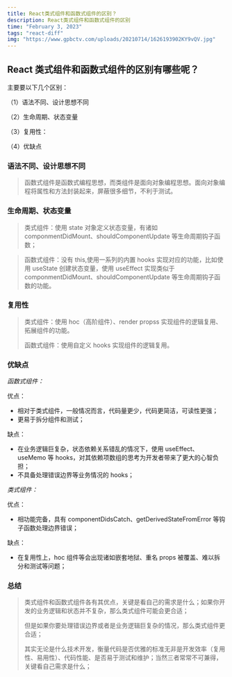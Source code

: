 ```yaml
---
title: React类式组件和函数式组件的区别？
description: React类式组件和函数式组件的区别
time: "February 3, 2023"
tags: "react-diff"
img: "https://www.gpbctv.com/uploads/20210714/1626193902KY9vQV.jpg"
---
```


## React 类式组件和函数式组件的区别有哪些呢？

主要要以下几个区别：

（1）语法不同、设计思想不同

（2）生命周期、状态变量

（3）复用性：

（4）优缺点

### 语法不同、设计思想不同

> 函数式组件是函数式编程思想，而类组件是面向对象编程思想。面向对象编程将属性和方法封装起来，屏蔽很多细节，不利于测试。

### 生命周期、状态变量

> 类式组件：使用 state 对象定义状态变量，有诸如 componmentDidMount、shouldComponentUpdate 等生命周期钩子函数；

> 函数式组件：没有 this,使用一系列的内置 hooks 实现对应的功能，比如使用 useState 创建状态变量，使用 useEffect 实现类似于 componmentDidMount、shouldComponentUpdate 等生命周期钩子函数的功能。

### 复用性

> 类式组件：使用 hoc（高阶组件）、render propss 实现组件的逻辑复用、拓展组件的功能。
>
> 函数式组件：使用自定义 hooks 实现组件的逻辑复用。

### 优缺点

_函数式组件：_

优点：

- 相对于类式组件，一般情况而言，代码量更少，代码更简洁，可读性更强；
- 更易于拆分组件和测试；

缺点：

- 在业务逻辑巨复杂，状态依赖关系错乱的情况下，使用 useEffect、useMemo 等 hooks，对其依赖项数组的思考为开发者带来了更大的心智负担；
- 不具备处理错误边界等业务情况的 hooks；

_类式组件：_

优点：

- 相功能完备，具有 componentDidsCatch、getDerivedStateFromError 等钩子函数处理边界错误；

缺点：

- 在复用性上，hoc 组件等会出现诸如嵌套地狱、重名 props 被覆盖、难以拆分和测试等问题；

### 总结

> 类式组件和函数式组件各有其优点，关键是看自己的需求是什么；如果你开发的业务逻辑和状态并不复杂，那么类式组件可能会更合适；
>
> 但是如果你要处理错误边界或者是业务逻辑巨复杂的情况，那么类式组件更合适；
>
> 其实无论是什么技术开发，衡量代码是否优雅的标准无非是开发效率（复用性、易用性）、代码性能、是否易于测试和维护；当然三者常常不可兼得，关键看自己需求是什么；
